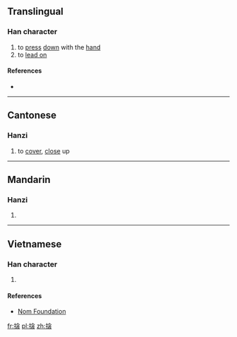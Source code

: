 ==Translingual==

===Han character===
{{Han char|rn=64|rad=手|as=10|sn=13|four=|canj=手人戈女 (QOIV)|ids=⿰[[扌]][[衾]]}}

# to [[press]] [[down]] with the [[hand]]
# to [[lead on]]

====References====
* {{Han ref|kx=0445.370|dkj=12448|dj=0796.170|hdz=31934.040|uh=6407|ud=25607}}

----

==Cantonese==

===Hanzi===
{{yue-hanzi|jyut=[[gam6]], [[kam2]]|y=gam6, kam2}}

# to [[cover]], [[close]] up

----

==Mandarin==

===Hanzi===
{{cmn-hanzi|pin=[[qìn]] ([[qin4]])|wg=ch'in<sup>4</sup>}}

# {{defn|lang=cmn|sort=手10}}

----

==Vietnamese==

===Han character===
{{vi-readings|rs=手10| hanviet = khấm}}

# {{defn|lang=vi|sort=手10}}

====References====
*[http://nomfoundation.org/common/nom_details.php?codepoint=6407 Nom Foundation]

[[fr:搇]]
[[pl:搇]]
[[zh:搇]]
